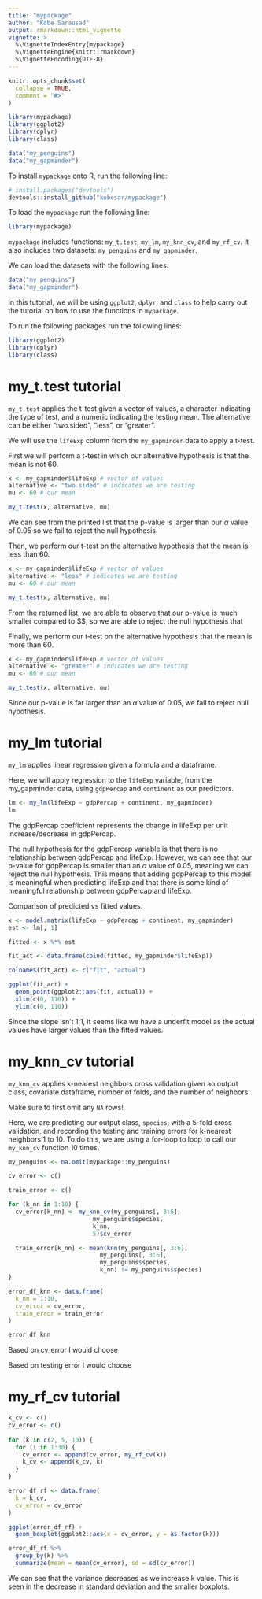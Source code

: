 ```yaml
---
title: "mypackage"
author: "Kobe Sarausad"
output: rmarkdown::html_vignette
vignette: >
  %\VignetteIndexEntry{mypackage}
  %\VignetteEngine{knitr::rmarkdown}
  %\VignetteEncoding{UTF-8}
---
```


```r
knitr::opts_chunk$set(
  collapse = TRUE,
  comment = "#>"
)

library(mypackage)
library(ggplot2)
library(dplyr)
library(class)

data("my_penguins")
data("my_gapminder")
```

To install `mypackage` onto R, run the following line:

```r
# install.packages("devtools")
devtools::install_github("kobesar/mypackage")
```

To load the `mypackage` run the following line:

```r
library(mypackage)
```

`mypackage` includes functions: `my_t.test`, `my_lm`, `my_knn_cv`, and `my_rf_cv`. It also includes two datasets: `my_penguins` and `my_gapminder`. 

We can load the datasets with the following lines:

```r
data("my_penguins")
data("my_gapminder")
```

In this tutorial, we will be using `ggplot2`, `dplyr`, and `class` to help carry out the tutorial on how to use the functions in `mypackage`.

To run the following packages run the following lines:

```r
library(ggplot2)
library(dplyr)
library(class)
```

# my_t.test tutorial

`my_t.test` applies the t-test given a vector of values, a character indicating the type of test, and a numeric indicating the testing mean. The alternative can be either "two.sided", "less", or "greater". 

We will use the `lifeExp` column from the `my_gapminder` data to apply a t-test.

First we will perform a t-test in which our alternative hypothesis is that the mean is not 60.

```r
x <- my_gapminder$lifeExp # vector of values
alternative <- "two.sided" # indicates we are testing 
mu <- 60 # our mean

my_t.test(x, alternative, mu)
```

We can see from the printed list that the p-value is larger than our $\alpha$ value of 0.05 so we fail to reject the null hypothesis.

Then, we perform our t-test on the alternative hypothesis that the mean is less than 60.

```r
x <- my_gapminder$lifeExp # vector of values
alternative <- "less" # indicates we are testing 
mu <- 60 # our mean

my_t.test(x, alternative, mu)
```

From the returned list, we are able to observe that our p-value is much smaller compared to $\alpha\$, so we are able to reject the null hypothesis that 

Finally, we perform our t-test on the alternative hypothesis that the mean is more than 60.

```r
x <- my_gapminder$lifeExp # vector of values
alternative <- "greater" # indicates we are testing 
mu <- 60 # our mean

my_t.test(x, alternative, mu)
```

Since our p-value is far larger than an $\alpha$ value of 0.05, we fail to reject null hypothesis.

# my_lm tutorial

`my_lm` applies linear regression given a formula and a dataframe.

Here, we will apply regression to the `lifeExp` variable, from the my_gapminder data, using `gdpPercap` and `continent` as our predictors.

```r
lm <- my_lm(lifeExp ~ gdpPercap + continent, my_gapminder)
lm
```

The gdpPercap coefficient represents the change in lifeExp per unit increase/decrease in gdpPercap. 

The null hypothesis for the gdpPercap variable is that there is no relationship between gdpPercap and lifeExp. However, we can see that our p-value for gdpPercap is smaller than an $\alpha$ value of 0.05, meaning we can reject the null hypothesis. This means that adding gdpPercap to this model is meaningful when predicting lifeExp and that there is some kind of meaningful relationship between gdpPercap and lifeExp.

Comparison of predicted vs fitted values.

```r
x <- model.matrix(lifeExp ~ gdpPercap + continent, my_gapminder)
est <- lm[, 1]

fitted <- x %*% est

fit_act <- data.frame(cbind(fitted, my_gapminder$lifeExp))

colnames(fit_act) <- c("fit", "actual")

ggplot(fit_act) +
  geom_point(ggplot2::aes(fit, actual)) +
  xlim(c(0, 110)) +
  ylim(c(0, 110))
```

Since the slope isn't 1:1, it seems like we have a underfit model as the actual values have larger values than the fitted values.

# my_knn_cv tutorial

`my_knn_cv` applies k-nearest neighbors cross validation given an output class, covariate dataframe, number of folds, and the number of neighbors.

Make sure to first omit any `NA` rows!

Here, we are predicting our output class, `species`, with a 5-fold cross validation, and recording the testing and training errors for k-nearest neighbors 1 to 10. To do this, we are using a for-loop to loop to call our `my_knn_cv` function 10 times.

```r
my_penguins <- na.omit(mypackage::my_penguins)

cv_error <- c()

train_error <- c()

for (k_nn in 1:10) {
  cv_error[k_nn] <- my_knn_cv(my_penguins[, 3:6], 
                        my_penguins$species,
                        k_nn, 
                        5)$cv_error

  train_error[k_nn] <- mean(knn(my_penguins[, 3:6], 
                          my_penguins[, 3:6], 
                          my_penguins$species, 
                          k_nn) != my_penguins$species)
}

error_df_knn <- data.frame(
  k_nn = 1:10,
  cv_error = cv_error,
  train_error = train_error
)

error_df_knn
```

Based on cv_error I would choose 

Based on testing error I would choose

# my_rf_cv tutorial

```r
k_cv <- c()
cv_error <- c()
  
for (k in c(2, 5, 10)) {
  for (i in 1:30) {
    cv_error <- append(cv_error, my_rf_cv(k))
    k_cv <- append(k_cv, k)
  }
}

error_df_rf <- data.frame(
  k = k_cv,
  cv_error = cv_error
)

ggplot(error_df_rf) +
  geom_boxplot(ggplot2::aes(x = cv_error, y = as.factor(k)))

error_df_rf %>% 
  group_by(k) %>% 
  summarize(mean = mean(cv_error), sd = sd(cv_error))
```

We can see that the variance decreases as we increase k value. This is seen in the decrease in standard deviation and the smaller boxplots. 
